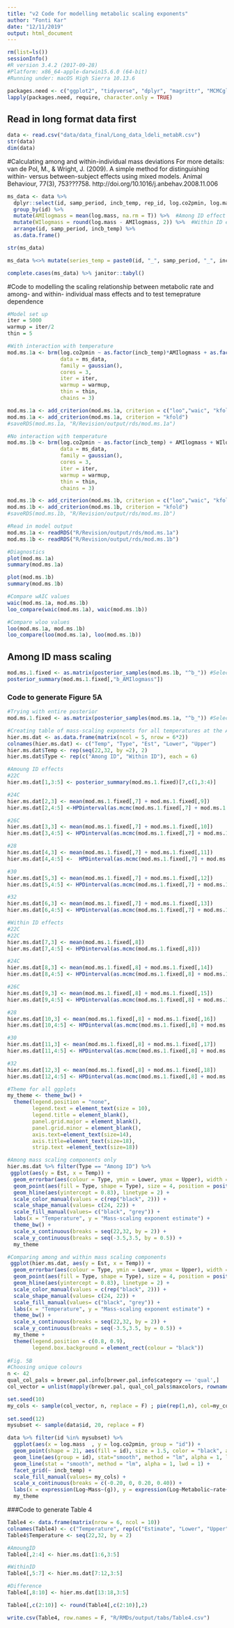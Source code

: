 ```yaml
---
title: "v2 Code for modelling metabolic scaling exponents"
author: "Fonti Kar"
date: "12/11/2019"
output: html_document
---
```


```r
rm(list=ls())
sessionInfo()
#R version 3.4.2 (2017-09-28)
#Platform: x86_64-apple-darwin15.6.0 (64-bit)
#Running under: macOS High Sierra 10.13.6

packages.need <- c("ggplot2", "tidyverse", "dplyr", "magrittr", "MCMCglmm", "brms", "RColorBrewer")
lapply(packages.need, require, character.only = TRUE)
```

## Read in long format data first

```r
data <- read.csv("data/data_final/Long_data_ldeli_metabR.csv")
str(data)
dim(data)
```

#Calculating among and within-individual mass deviations
For more details: van de Pol, M., & Wright, J. (2009). A simple method for distinguishing within- versus between-subject effects using mixed models. Animal Behaviour, 77(3), 753???758. http://doi.org/10.1016/j.anbehav.2008.11.006

```r
ms_data <- data %>% 
  dplyr::select(id, samp_period, incb_temp, rep_id, log.co2pmin, log.mass) %>%
  group_by(id) %>% 
  mutate(AMIlogmass = mean(log.mass, na.rm = T)) %>%  #Among ID effect
  mutate(WIlogmass = round(log.mass - AMIlogmass, 2)) %>%  #Within ID effect (Deviation of an individual's mass relative to its own mean)
  arrange(id, samp_period, incb_temp) %>% 
  as.data.frame() 

str(ms_data)

ms_data %<>% mutate(series_temp = paste0(id, "_", samp_period, "_", incb_temp))

complete.cases(ms_data) %>% janitor::tabyl()
```

#Code to modelling the scaling relationship between metabolic rate and among- and within- individual mass effects and to test temeprature dependence
```r
#Model set up
iter = 5000
warmup = iter/2
thin = 5 

#With interaction with temperature
mod.ms.1a <- brm(log.co2pmin ~ as.factor(incb_temp)*AMIlogmass + as.factor(incb_temp)*WIlogmass + (1 + WIlogmass|id) + (1 |s| series_temp), 
                 data = ms_data,
                 family = gaussian(),
                 cores = 3,
                 iter = iter, 
                 warmup = warmup,
                 thin = thin, 
                 chains = 3)

mod.ms.1a <- add_criterion(mod.ms.1a, criterion = c("loo","waic", "kfold"))
mod.ms.1a <- add_criterion(mod.ms.1a, criterion = "kfold")
#saveRDS(mod.ms.1a, "R/Revision/output/rds/mod.ms.1a") 

#No interaction with temperature
mod.ms.1b <- brm(log.co2pmin ~ as.factor(incb_temp) + AMIlogmass + WIlogmass + (1 + WIlogmass|id) + (1 |s|series_temp), 
                 data = ms_data,
                 family = gaussian(),
                 cores = 3,
                 iter = iter, 
                 warmup = warmup,
                 thin = thin, 
                 chains = 3)

mod.ms.1b <- add_criterion(mod.ms.1b, criterion = c("loo","waic", "kfold"))
mod.ms.1b <- add_criterion(mod.ms.1b, criterion = "kfold")
#saveRDS(mod.ms.1b, "R/Revision/output/rds/mod.ms.1b") 

#Read in model output
mod.ms.1a <- readRDS("R/Revision/output/rds/mod.ms.1a")
mod.ms.1b <- readRDS("R/Revision/output/rds/mod.ms.1b")

#Diagnostics
plot(mod.ms.1a)
summary(mod.ms.1a)

plot(mod.ms.1b)
summary(mod.ms.1b)

#Compare wAIC values
waic(mod.ms.1a, mod.ms.1b)  
loo_compare(waic(mod.ms.1a), waic(mod.ms.1b))   

#Compare wloo values
loo(mod.ms.1a, mod.ms.1b)  
loo_compare(loo(mod.ms.1a), loo(mod.ms.1b))
```

## Among ID mass scaling
```r
mod.ms.1.fixed <- as.matrix(posterior_samples(mod.ms.1b, "^b_")) #Selecting the fixed effects
posterior_summary(mod.ms.1.fixed[,"b_AMIlogmass"])
```

### Code to generate Figure 5A
```r
#Trying with entire posterior
mod.ms.1.fixed <- as.matrix(posterior_samples(mod.ms.1a, "^b_")) #Selecting the fixed effects

#Creating table of mass-scaling exponents for all temperatures at the AmongID and WithinID level
hier.ms.dat <- as.data.frame(matrix(ncol = 5, nrow = 6*2))
colnames(hier.ms.dat) <- c("Temp", "Type", "Est", "Lower", "Upper")
hier.ms.dat$Temp <- rep(seq(22,32, by =2), 2)
hier.ms.dat$Type <- rep(c("Among ID", "Within ID"), each = 6)

#Amoung ID effects
#22C
hier.ms.dat[1,3:5] <- posterior_summary(mod.ms.1.fixed)[7,c(1,3:4)]

#24C
hier.ms.dat[2,3] <- mean(mod.ms.1.fixed[,7] + mod.ms.1.fixed[,9])
hier.ms.dat[2,4:5] <-HPDinterval(as.mcmc(mod.ms.1.fixed[,7] + mod.ms.1.fixed[,9]))

#26C
hier.ms.dat[3,3] <- mean(mod.ms.1.fixed[,7] + mod.ms.1.fixed[,10])
hier.ms.dat[3,4:5] <- HPDinterval(as.mcmc(mod.ms.1.fixed[,7] + mod.ms.1.fixed[,10]))

#28
hier.ms.dat[4,3] <- mean(mod.ms.1.fixed[,7] + mod.ms.1.fixed[,11])
hier.ms.dat[4,4:5] <-  HPDinterval(as.mcmc(mod.ms.1.fixed[,7] + mod.ms.1.fixed[,11]))

#30
hier.ms.dat[5,3] <- mean(mod.ms.1.fixed[,7] + mod.ms.1.fixed[,12])
hier.ms.dat[5,4:5] <- HPDinterval(as.mcmc(mod.ms.1.fixed[,7] + mod.ms.1.fixed[,12]))

#32
hier.ms.dat[6,3] <- mean(mod.ms.1.fixed[,7] + mod.ms.1.fixed[,13])
hier.ms.dat[6,4:5] <- HPDinterval(as.mcmc(mod.ms.1.fixed[,7] + mod.ms.1.fixed[,13]))

#Within ID effects
#22C
#22C
hier.ms.dat[7,3] <- mean(mod.ms.1.fixed[,8])
hier.ms.dat[7,4:5] <- HPDinterval(as.mcmc(mod.ms.1.fixed[,8]))

#24C
hier.ms.dat[8,3] <- mean(mod.ms.1.fixed[,8] + mod.ms.1.fixed[,14])
hier.ms.dat[8,4:5] <- HPDinterval(as.mcmc(mod.ms.1.fixed[,8] + mod.ms.1.fixed[,14]))

#26C
hier.ms.dat[9,3] <- mean(mod.ms.1.fixed[,8] + mod.ms.1.fixed[,15])
hier.ms.dat[9,4:5] <- HPDinterval(as.mcmc(mod.ms.1.fixed[,8] + mod.ms.1.fixed[,15]))

#28
hier.ms.dat[10,3] <- mean(mod.ms.1.fixed[,8] + mod.ms.1.fixed[,16])
hier.ms.dat[10,4:5] <- HPDinterval(as.mcmc(mod.ms.1.fixed[,8] + mod.ms.1.fixed[,16]))

#30
hier.ms.dat[11,3] <- mean(mod.ms.1.fixed[,8] + mod.ms.1.fixed[,17])
hier.ms.dat[11,4:5] <- HPDinterval(as.mcmc(mod.ms.1.fixed[,8] + mod.ms.1.fixed[,17]))

#32
hier.ms.dat[12,3] <- mean(mod.ms.1.fixed[,8] + mod.ms.1.fixed[,18])
hier.ms.dat[12,4:5] <- HPDinterval(as.mcmc(mod.ms.1.fixed[,8] + mod.ms.1.fixed[,18]))

#Theme for all ggplots
my_theme <- theme_bw() + 
  theme(legend.position = "none", 
        legend.text = element_text(size = 10),
        legend.title = element_blank(),
        panel.grid.major = element_blank(), 
        panel.grid.minor = element_blank(),
        axis.text=element_text(size=14),
        axis.title=element_text(size=18),
        strip.text =element_text(size=18)) 

#Among mass scaling components only
hier.ms.dat %>% filter(Type == "Among ID") %>%
 ggplot(aes(y = Est, x = Temp)) +
  geom_errorbar(aes(colour = Type, ymin = Lower, ymax = Upper), width = 0, position = position_dodge(1.5)) +
  geom_point(aes(fill = Type, shape = Type), size = 4, position = position_dodge(1.5)) + 
  geom_hline(aes(yintercept = 0.83), linetype = 2) +
  scale_color_manual(values = c(rep("black", 2))) + 
  scale_shape_manual(values= c(24, 22)) + 
  scale_fill_manual(values= c("black", "grey")) +
  labs(x = "Temperature", y = "Mass-scaling exponent estimate") + 
  theme_bw() +
  scale_x_continuous(breaks = seq(22,32, by = 2)) +
  scale_y_continuous(breaks = seq(-3.5,3.5, by = 0.5)) +
  my_theme 

#Comparing among and within mass scaling components
 ggplot(hier.ms.dat, aes(y = Est, x = Temp)) +
  geom_errorbar(aes(colour = Type, ymin = Lower, ymax = Upper), width = 0, position = position_dodge(1.5)) +
  geom_point(aes(fill = Type, shape = Type), size = 4, position = position_dodge(1.5)) + 
  geom_hline(aes(yintercept = 0.83), linetype = 2) +
  scale_color_manual(values = c(rep("black", 2))) + 
  scale_shape_manual(values= c(24, 22)) + 
  scale_fill_manual(values= c("black", "grey")) +
  labs(x = "Temperature", y = "Mass-scaling exponent estimate") + 
  theme_bw() +
  scale_x_continuous(breaks = seq(22,32, by = 2)) +
  scale_y_continuous(breaks = seq(-3.5,3.5, by = 0.5)) +
  my_theme +
  theme(legend.position = c(0.8, 0.9),
        legend.box.background = element_rect(colour = "black"))
 
#Fig. 5B 
#Choosing unique colours
n <- 42
qual_col_pals = brewer.pal.info[brewer.pal.info$category == 'qual',]
col_vector = unlist(mapply(brewer.pal, qual_col_pals$maxcolors, rownames(qual_col_pals)))

set.seed(10)
my_cols <- sample(col_vector, n, replace = F) ; pie(rep(1,n), col=my_cols)
 
set.seed(12)
mysubset <- sample(data$id, 20, replace = F) 

data %>% filter(id %in% mysubset) %>%
  ggplot(aes(x = log.mass  , y = log.co2pmin, group = "id")) + 
  geom_point(shape = 21, aes(fill = id), size = 1.5, color = "black", alpha = 0.5) + 
  geom_line(aes(group = id), stat="smooth", method = "lm", alpha = 1, lwd = 0.5) +
  geom_line(stat = "smooth", method = "lm", alpha = 1, lwd = 1) +
  facet_grid(~ incb_temp) + 
  scale_fill_manual(values= my_cols) +
  scale_x_continuous(breaks = c(-0.20, 0, 0.20, 0.40)) +
  labs(x = expression(Log~Mass~(g)), y = expression(Log~Metabolic~rate~(VCO[2]~min^{-1}))) + 
  my_theme 
```


###Code to generate Table 4
```r
Table4 <- data.frame(matrix(nrow = 6, ncol = 10))
colnames(Table4) <- c("Temperature", rep(c("Estimate", "Lower", "Upper"),3))
Table4$Temperature <- seq(22,32, by = 2)

#AmoungID
Table4[,2:4] <- hier.ms.dat[1:6,3:5]

#WithinID
Table4[,5:7] <- hier.ms.dat[7:12,3:5]

#Difference
Table4[,8:10] <- hier.ms.dat[13:18,3:5]

Table4[,c(2:10)] <- round(Table4[,c(2:10)],2)

write.csv(Table4, row.names = F, "R/RMDs/output/tabs/Table4.csv")

```
